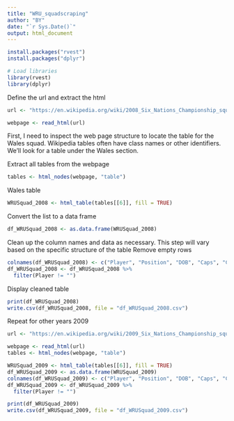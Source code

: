 ```yaml
---
title: "WRU_squadscraping"
author: "BY"
date: "`r Sys.Date()`"
output: html_document
---
```


```r
install.packages("rvest")
install.packages("dplyr")

# Load libraries
library(rvest)
library(dplyr)

```
Define the url and extract the html
```r
url <- "https://en.wikipedia.org/wiki/2008_Six_Nations_Championship_squads"

webpage <- read_html(url)
```

First, I need to inspect the web page structure to locate the table for the Wales squad. Wikipedia tables often have class names or other identifiers. We’ll look for a table under the Wales section.

Extract all tables from the webpage

```r
tables <- html_nodes(webpage, "table")
```

Wales table
```r
WRUSquad_2008 <- html_table(tables[[6]], fill = TRUE)
```
Convert the list to a data frame

```r
df_WRUSquad_2008 <- as.data.frame(WRUSquad_2008)
```

Clean up the column names and data as necessary. This step will vary based on the specific structure of the table
Remove empty rows
```r
colnames(df_WRUSquad_2008) <- c("Player", "Position", "DOB", "Caps", "Club")
df_WRUSquad_2008 <- df_WRUSquad_2008 %>% 
  filter(Player != "")  
```

Display cleaned table
```r
print(df_WRUSquad_2008)
write.csv(df_WRUSquad_2008, file = "df_WRUSquad_2008.csv")
```

Repeat for other years
2009
```r
url <- "https://en.wikipedia.org/wiki/2009_Six_Nations_Championship_squads"

webpage <- read_html(url)
tables <- html_nodes(webpage, "table")

WRUSquad_2009 <- html_table(tables[[6]], fill = TRUE)
df_WRUSquad_2009 <- as.data.frame(WRUSquad_2009)
colnames(df_WRUSquad_2009) <- c("Player", "Position", "DOB", "Caps", "Club")
df_WRUSquad_2009 <- df_WRUSquad_2009 %>% 
  filter(Player != "")  

print(df_WRUSquad_2009)
write.csv(df_WRUSquad_2009, file = "df_WRUSquad_2009.csv")
```

